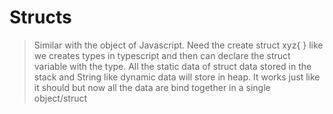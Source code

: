 # Structs
 
 > Similar with the object of Javascript. 
 > Need the create struct xyz{ } like we creates types in typescript and then can declare the struct variable with the type. 
 > All the static data of struct data stored in the stack and String like dynamic data will store in heap. It works just like it should but now all the data are bind together in a single object/struct